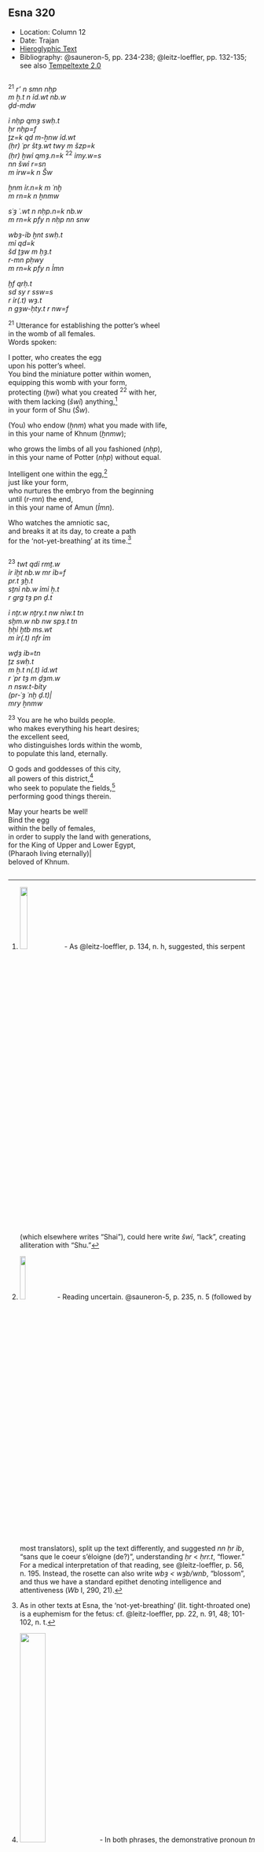## Esna 320 {-}  
  
<style>  
  
  .col2 {  
    columns: 2 320px;         /* number of columns and width in pixels*/  
    -webkit-columns: 2 320px; /* chrome, safari */  
    -moz-columns: 2 320px;    /* firefox */  
    -webkit-column-break-inside: avoid;  
    -page-break-inside: avoid;  
    -break-inside: avoid;  
  }  
  
</style>  

- Location: Column 12
- Date: Trajan 
- [Hieroglyphic Text](https://www.ifao.egnet.net/uploads/publications/enligne/Temples-Esna003.pdf#page=292){target="_blank"}
- Bibliography: @sauneron-5, pp. 234-238; @leitz-loeffler, pp. 132-135; see also [Tempeltexte 2.0](http://www.tempeltexte.uni-tuebingen.de/portal/#/text-detail/1205){target="_blank"}

<div class="col2">  

^21^ *r' n smn nḥp*  
*m ẖ.t n ỉd.wt nb.w*  
*ḏd-mdw*  
   
*ỉ nḥp qmȝ swḥ.t*  
*ḥr nḥp=f*  
*ṯz=k qd m-ẖnw ỉd.wt *  
*(ḥr) ʿpr štȝ.wt twy m šzp=k*  
*(ḥr) ḫwỉ qmȝ.n=k* ^22^ *ỉmy.w=s*  
*nn šwỉ r=sn*  
*m ỉrw=k n Šw*  
   
*ẖnm ỉr.n=k m ʿnḫ*  
*m rn=k n ẖnmw*  
  
*sʿȝ ʿ.wt n nḥp.n=k nb.w*  
*m rn=k pfy n nḥp nn snw*  
   
*wbȝ-ỉb ḫnt swḥ.t*  
*mỉ qd=k*  
*šd ṯȝw m ḥȝ.t*  
*r-mn pḥwy*  
*m rn=k pfy n Ỉmn*  
   
*ḫf qrḥ.t*  
*sd sy r ssw=s*  
*r ỉr(.t) wȝ.t *  
*n gȝw-ḥty.t r nw=f *  
   
^21^ Utterance for establishing the potter's wheel  
in the womb of all females.  
Words spoken:  
  
I potter, who creates the egg   
upon his potter's wheel.  
You bind the miniature potter within women,  
equipping this womb with your form,  
protecting (*ḫwỉ*) what you created ^22^ with her,  
with them lacking (*šwỉ*) anything,[^fn-320-1]  
in your form of Shu (*Šw*).  
  
(You) who endow (*ẖnm*) what you made with life,  
in this your name of Khnum (*ẖnmw*);  
  
who grows the limbs of all you fashioned (*nḥp*),  
in this your name of Potter (*nḥp*) without equal.  
  
Intelligent one within the egg,[^fn-320-2]  
just like your form,   
who nurtures the embryo from the beginning  
until (*r-mn*) the end,  
in this your name of Amun (*Ỉmn*).    
  
Who watches the amniotic sac,  
and breaks it at its day, 
to create a path  
for the 'not-yet-breathing' at its time.[^fn-320-4]  

</div>

[^fn-320-1]: ![](./images/320_22_1.png){width=18%} - As @leitz-loeffler, p. 134, n. h, suggested, this serpent (which elsewhere writes "Shai"), could here write *šwỉ*, "lack", creating alliteration with "Shu."  
[^fn-320-2]: ![](./images/320_22_2.png){width=15%} - Reading uncertain. @sauneron-5, p. 235, n. 5 (followed by most translators), split up the text differently, and suggested *nn ḥr ỉb*, "sans que le coeur s'éloigne (de?)", understanding *ḥr* < *ḥrr.t*, "flower." For a medical interpretation of that reading, see @leitz-loeffler, p. 56, n. 195. Instead, the rosette can also write *wbȝ < wȝb/wnb*, "blossom", and thus we have a standard epithet denoting intelligence and attentiveness (*Wb* I, 290, 21). 
[^fn-320-4]: As in other texts at Esna, the 'not-yet-breathing' (lit. tight-throated one) is a euphemism for the fetus: cf.  @leitz-loeffler, pp. 22, n. 91, 48; 101-102, n. t.

<div class="col2">

^23^ *twt qdỉ rmṯ.w *  
*ỉr ỉḫt nb.w mr ỉb=f*  
*pr.t ȝḫ.t*  
*sṯnỉ nb.w ỉmỉ ẖ.t*  
*r grg tȝ pn ḏ.t*  
   
*ỉ nṯr.w nṯry.t nw nỉw.t tn*  
*sḫm.w nb nw spȝ.t tn*  
*ḥḥỉ ḫtb ms.wt*  
*m ỉr(.t) nfr ỉm*  
   
*wḏȝ ỉb=tn*  
*ṯz swḥ.t *  
*m ẖ.t n(.t) ỉd.wt*  
*r ʿpr tȝ m ḏȝm.w*  
*n nsw.t-bỉty*  
*(pr-ʿȝ ʿnḫ ḏ.t)|*  
*mry ẖnmw*  
  
^23^ You are he who builds people.  
who makes everything his heart desires;  
the excellent seed,  
who distinguishes lords within the womb,  
to populate this land, eternally.    
  
O gods and goddesses of this city,  
all powers of this district,[^fn-320-6]  
who seek to populate the fields,[^fn-320-7]  
performing good things therein.  
  
May your hearts be well!  
Bind the egg  
within the belly of females,  
in order to supply the land with generations,  
for the King of Upper and Lower Egypt,  
(Pharaoh living eternally)|  
beloved of Khnum.  

</div>

[^fn-320-6]: ![](./images/320_23_1.png){width=33%} - In both phrases, the demonstrative pronoun *tn* is written with the city sign (*n < nỉw.t*). Nonetheless, it is unclear how the stick sign functions in the phrase *nỉw.t tn*, "this city."
[^fn-320-7]: For the verb *ḫtb*, "to found or populate (a region)", see the referneces in @klotz-caesar, p. 59, n. 99.
